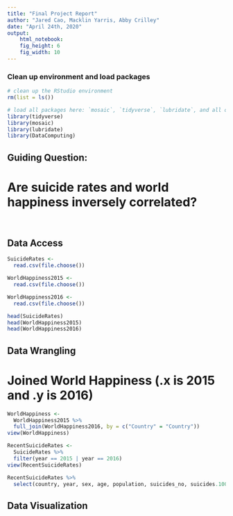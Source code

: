 ```yaml
---
title: "Final Project Report"
author: "Jared Cao, Macklin Yarris, Abby Crilley"
date: "April 24th, 2020"
output: 
    html_notebook:
    fig_height: 6
    fig_width: 10
---
```

### Clean up environment and load packages
```r
# clean up the RStudio environment 
rm(list = ls())

# load all packages here: `mosaic`, `tidyverse`, `lubridate`, and all others used
library(tidyverse)
library(mosaic)
library(lubridate)
library(DataComputing)
```

## Guiding Question:

# Are suicide rates and world happiness inversely correlated?

<br>

## Data Access

```r
SuicideRates <-
  read.csv(file.choose())
```

```r
WorldHappiness2015 <-
  read.csv(file.choose())
```

```r
WorldHappiness2016 <-
  read.csv(file.choose())
```

```r
head(SuicideRates)
head(WorldHappiness2015)
head(WorldHappiness2016)
```



## Data Wrangling

# Joined World Happiness (.x is 2015 and .y is 2016)
```r
WorldHappiness <-
  WorldHappiness2015 %>%
  full_join(WorldHappiness2016, by = c("Country" = "Country"))
view(WorldHappiness)
```

```r
RecentSuicideRates <-
  SuicideRates %>%
  filter(year == 2015 | year == 2016)
view(RecentSuicideRates)
```

```r
RecentSuicideRates %>%
  select(country, year, sex, age, population, suicides_no, suicides.100k.pop)

```

## Data Visualization
